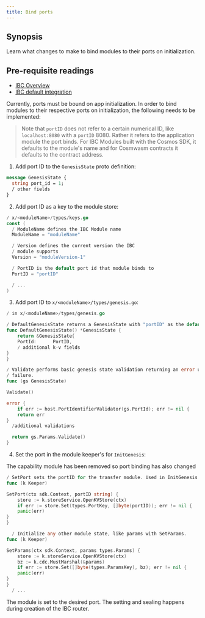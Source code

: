```yaml
---
title: Bind ports
---
```


## Synopsis

Learn what changes to make to bind modules to their ports on initialization.

<Note>

## Pre-requisite readings

- [IBC Overview](/docs/ibc/next/ibc/overview)
- [IBC default integration](/docs/ibc/next/ibc/integration)

</Note>
Currently, ports must be bound on app initialization. In order to bind modules to their respective ports on initialization, the following needs to be implemented:

> Note that `portID` does not refer to a certain numerical ID, like `localhost:8080` with a `portID` 8080. Rather it refers to the application module the port binds. For IBC Modules built with the Cosmos SDK, it defaults to the module's name and for Cosmwasm contracts it defaults to the contract address.

1. Add port ID to the `GenesisState` proto definition:

```protobuf
message GenesisState {
  string port_id = 1;
  / other fields
}
```

2. Add port ID as a key to the module store:

```go expandable
/ x/<moduleName>/types/keys.go
const (
  / ModuleName defines the IBC Module name
  ModuleName = "moduleName"

  / Version defines the current version the IBC
  / module supports
  Version = "moduleVersion-1"

  / PortID is the default port id that module binds to
  PortID = "portID"

  / ...
)
```

3. Add port ID to `x/<moduleName>/types/genesis.go`:

```go expandable
/ in x/<moduleName>/types/genesis.go

/ DefaultGenesisState returns a GenesisState with "portID" as the default PortID.
func DefaultGenesisState() *GenesisState {
    return &GenesisState{
    PortId:      PortID,
    / additional k-v fields
}
}

/ Validate performs basic genesis state validation returning an error upon any
/ failure.
func (gs GenesisState)

Validate()

error {
    if err := host.PortIdentifierValidator(gs.PortId); err != nil {
    return err
}
  /additional validations

  return gs.Params.Validate()
}
```

4. Set the port in the module keeper's for `InitGenesis`:

<Note>
  The capability module has been removed so port binding has also changed
</Note>

```go expandable
/ SetPort sets the portID for the transfer module. Used in InitGenesis
func (k Keeper)

SetPort(ctx sdk.Context, portID string) {
    store := k.storeService.OpenKVStore(ctx)
    if err := store.Set(types.PortKey, []byte(portID)); err != nil {
    panic(err)
}
}

  / Initialize any other module state, like params with SetParams.
func (k Keeper)

SetParams(ctx sdk.Context, params types.Params) {
    store := k.storeService.OpenKVStore(ctx)
    bz := k.cdc.MustMarshal(&params)
    if err := store.Set([]byte(types.ParamsKey), bz); err != nil {
    panic(err)
}
}
  / ...
```

The module is set to the desired port. The setting and sealing happens during creation of the IBC router.
